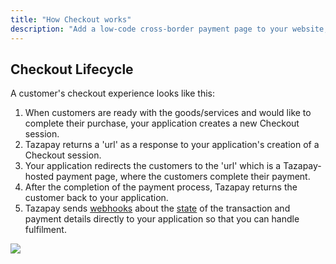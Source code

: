 ```yaml
---
title: "How Checkout works"
description: "Add a low-code cross-border payment page to your website, online shop or marketplace."
---
```


## Checkout Lifecycle

A customer's checkout experience looks like this:

1. When customers are ready with the goods/services and would like to complete their purchase, your application creates a new Checkout session.
2. Tazapay returns a 'url' as a response to your application's creation of a Checkout session.
3. Your application redirects the customers to the 'url' which is a Tazapay-hosted payment page, where the customers complete their payment.
4. After the completion of the payment process, Tazapay returns the customer back to your application.
5. Tazapay sends [webhooks](https://docs.tazapay.com/docs/checkout-webhook) about the [state](https://docs.tazapay.com/docs/checkout-object-states) of the transaction and payment details directly to your application so that you can handle fulfilment.

<Frame>
  <img src="/images/docs/a223951-Tazapay_checkout.jpeg" />
</Frame>
